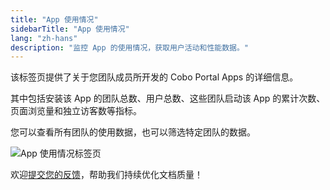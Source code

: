 ```yaml
---
title: "App 使用情况"
sidebarTitle: "App 使用情况"
lang: "zh-hans"
description: "监控 App 的使用情况，获取用户活动和性能数据。"
---
```


该标签页提供了关于您团队成员所开发的 Cobo Portal Apps 的详细信息。

其中包括安装该 App 的团队总数、用户总数、这些团队启动该 App 的累计次数、页面浏览量和独立访客数等指标。

您可以查看所有团队的使用数据，也可以筛选特定团队的数据。

<img src="/cn/images/developer-console/app_usage.png" className="screenshot_full_screen" alt="App 使用情况标签页" />

<Tip>欢迎[提交您的反馈](https://forms.zohopublic.com/cobo/form/DocumentFeedbackForm/formperma/QvLOhxJv1_JMsJ-1dleZ8Itb_7rzN-LtgvsDdxosoVI?referrername=manuals)，帮助我们持续优化文档质量！</Tip>